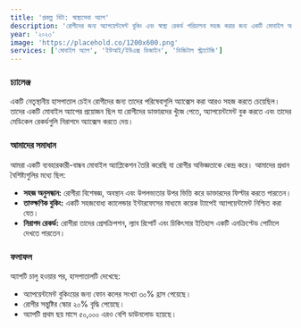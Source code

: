 ```yaml
---
title: 'প্রকল্প বিটা: স্বাস্থ্যসেবা অ্যাপ'
description: 'রোগীদের জন্য অ্যাপয়েন্টমেন্ট বুকিং এবং স্বাস্থ্য রেকর্ড পরিচালনা সহজ করার জন্য একটি মোবাইল অ্যাপ্লিকেশন।'
year: '২০২৩'
image: 'https://placehold.co/1200x600.png'
services: ['মোবাইল অ্যাপ', 'ইউআই/ইউএক্স ডিজাইন', 'ডিজিটাল স্ট্র্যাটেজি']
---
```


### চ্যালেঞ্জ

একটি নেতৃস্থানীয় হাসপাতাল চেইন রোগীদের জন্য তাদের পরিষেবাগুলি অ্যাক্সেস করা আরও সহজ করতে চেয়েছিল। তাদের একটি মোবাইল অ্যাপের প্রয়োজন ছিল যা রোগীদের ডাক্তারদের খুঁজে পেতে, অ্যাপয়েন্টমেন্ট বুক করতে এবং তাদের মেডিকেল রেকর্ডগুলি নিরাপদে অ্যাক্সেস করতে দেয়।

### আমাদের সমাধান

আমরা একটি ব্যবহারকারী-বান্ধব মোবাইল অ্যাপ্লিকেশন তৈরি করেছি যা রোগীর অভিজ্ঞতাকে কেন্দ্র করে। আমাদের প্রধান বৈশিষ্ট্যগুলির মধ্যে ছিল:

*   **সহজ অনুসন্ধান:** রোগীরা বিশেষজ্ঞ, অবস্থান এবং উপলভ্যতার উপর ভিত্তি করে ডাক্তারদের ফিল্টার করতে পারতেন।
*   **তাত্ক্ষণিক বুকিং:** একটি সহজবোধ্য ক্যালেন্ডার ইন্টারফেসের মাধ্যমে কয়েক ট্যাপেই অ্যাপয়েন্টমেন্ট নিশ্চিত করা যেত।
*   **নিরাপদ রেকর্ড:** রোগীরা তাদের প্রেসক্রিপশন, ল্যাব রিপোর্ট এবং চিকিৎসার ইতিহাস একটি এনক্রিপ্টেড পোর্টালে দেখতে পারতেন।

### ফলাফল

অ্যাপটি চালু হওয়ার পর, হাসপাতালটি দেখেছে:

*   অ্যাপয়েন্টমেন্ট বুকিংয়ের জন্য ফোন কলের সংখ্যা ৩০% হ্রাস পেয়েছে।
*   রোগীর সন্তুষ্টির স্কোর ২০% বৃদ্ধি পেয়েছে।
*   অ্যাপটি প্রথম ছয় মাসে ৫০,০০০ এরও বেশি ডাউনলোড হয়েছে।